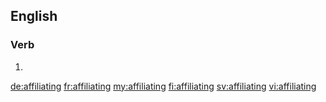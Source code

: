 ==English==

===Verb===
{{head|en|present participle}}

# {{present participle of|affiliate|lang=en}}

[[de:affiliating]]
[[fr:affiliating]]
[[my:affiliating]]
[[fi:affiliating]]
[[sv:affiliating]]
[[vi:affiliating]]